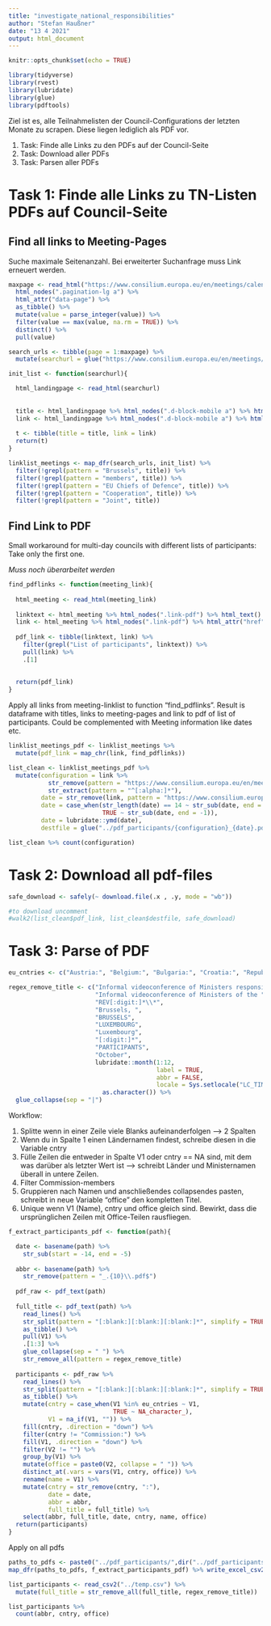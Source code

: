 ```yaml
---
title: "investigate_national_responsibilities"
author: "Stefan Haußner"
date: "13 4 2021"
output: html_document
---
```


```r
knitr::opts_chunk$set(echo = TRUE)
```

```r
library(tidyverse)
library(rvest)
library(lubridate)
library(glue)
library(pdftools)
```

Ziel ist es, alle Teilnahmelisten der Council-Configurations der letzten Monate zu scrapen. Diese liegen lediglich als PDF vor.

1. Task: Finde alle Links zu den PDFs auf der Council-Seite
2. Task: Download aller PDFs
3. Task: Parsen aller PDFs

# Task 1: Finde alle Links zu TN-Listen PDFs auf Council-Seite

## Find all links to Meeting-Pages

Suche maximale Seitenanzahl. Bei erweiterter Suchanfrage muss Link erneuert werden.

```r
maxpage <- read_html("https://www.consilium.europa.eu/en/meetings/calendar/?Category=meeting&Page=1&dateFrom=2019%2F07%2F01&dateTo=2022%2F06%2F08&filters=2024&filters=2027&filters=2021&filters=2020&filters=2026&filters=2022&filters=2025&filters=2028&filters=2029&filters=2023&filters=2019&filters=") %>% 
  html_nodes(".pagination-lg a") %>% 
  html_attr("data-page") %>% 
  as_tibble() %>% 
  mutate(value = parse_integer(value)) %>% 
  filter(value == max(value, na.rm = TRUE)) %>% 
  distinct() %>% 
  pull(value)
```


```r
search_urls <- tibble(page = 1:maxpage) %>% 
  mutate(searchurl = glue("https://www.consilium.europa.eu/en/meetings/calendar/?Category=meeting&Page={page}&dateFrom=2019%2F07%2F01&dateTo=2022%2F06%2F08&filters=2024&filters=2027&filters=2021&filters=2020&filters=2026&filters=2022&filters=2025&filters=2028&filters=2029&filters=2023&filters=2019&filters=")) %>% pull(searchurl)

init_list <- function(searchurl){

  html_landingpage <- read_html(searchurl)
  
  
  title <- html_landingpage %>% html_nodes(".d-block-mobile a") %>% html_text()
  link <- html_landingpage %>% html_nodes(".d-block-mobile a") %>% html_attr("href") %>% paste0("https://www.consilium.europa.eu",.)
  
  t <- tibble(title = title, link = link)
  return(t)
}

linklist_meetings <- map_dfr(search_urls, init_list) %>% 
  filter(!grepl(pattern = "Brussels", title)) %>% 
  filter(!grepl(pattern = "members", title)) %>% 
  filter(!grepl(pattern = "EU Chiefs of Defence", title)) %>% 
  filter(!grepl(pattern = "Cooperation", title)) %>% 
  filter(!grepl(pattern = "Joint", title))
```

## Find Link to PDF

Small workaround for multi-day councils with different lists of participants: Take only the first one.

*Muss noch überarbeitet werden*

```r
find_pdflinks <- function(meeting_link){
  
  html_meeting <- read_html(meeting_link)
  
  linktext <- html_meeting %>% html_nodes(".link-pdf") %>% html_text()
  link <- html_meeting %>% html_nodes(".link-pdf") %>% html_attr("href") %>% paste0("https://www.consilium.europa.eu",.)
  
  pdf_link <- tibble(linktext, link) %>% 
    filter(grepl("List of participants", linktext)) %>% 
    pull(link) %>% 
    .[1]
      
  
  return(pdf_link)
}
```


Apply all links from meeting-linklist to function "find_pdflinks". Result is dataframe with titles, links to meeting-pages and link to pdf of list of participants. Could be complemented with Meeting information like dates etc.

```r
linklist_meetings_pdf <- linklist_meetings %>% 
  mutate(pdf_link = map_chr(link, find_pdflinks))
```

```r
list_clean <- linklist_meetings_pdf %>% 
  mutate(configuration = link %>% 
           str_remove(pattern = "https://www.consilium.europa.eu/en/meetings/") %>% 
           str_extract(pattern = "^[:alpha:]*"),
         date = str_remove(link, pattern = "https://www.consilium.europa.eu/en/meetings/[:alpha:]*\\/"),
         date = case_when(str_length(date) == 14 ~ str_sub(date, end = -4),
                          TRUE ~ str_sub(date, end = -1)),
         date = lubridate::ymd(date),
         destfile = glue("../pdf_participants/{configuration}_{date}.pdf"))

list_clean %>% count(configuration)
```

# Task 2: Download all pdf-files

```r
safe_download <- safely(~ download.file(.x , .y, mode = "wb"))

#to download uncomment
#walk2(list_clean$pdf_link, list_clean$destfile, safe_download)
```

# Task 3: Parse of PDF

```r
eu_cntries <- c("Austria:", "Belgium:", "Bulgaria:", "Croatia:", "Republic of Cyprus:", "Czech Republic:", "Denmark:", "Estonia:", "Finland:", "France:", "Germany:", "Greece:", "Hungary:", "Ireland:", "Italy:", "Latvia:", "Lithuania:", "Luxembourg:", "Malta:", "Netherlands:", "Poland:", "Portugal:", "Romania:", "Slovakia:", "Slovenia:", "Spain:", "Sweden:", "Commission:")

regex_remove_title <- c("Informal videoconference of Ministers responsible for ",
                        "Informal videoconference of Ministers of the ", 
                        "REV[:digit:]*\\*",
                        "Brussels, ",
                        "BRUSSELS",
                        "LUXEMBOURG",
                        "Luxembourg",
                        "[:digit:]*",
                        "PARTICIPANTS",
                        "October",
                        lubridate::month(1:12, 
                                         label = TRUE, 
                                         abbr = FALSE, 
                                         locale = Sys.setlocale("LC_TIME", "English")) %>% 
                          as.character()) %>% 
  glue_collapse(sep = "|")
```

Workflow:

1. Splitte wenn in einer Zeile viele Blanks aufeinanderfolgen --> 2 Spalten
2. Wenn du in Spalte 1 einen Ländernamen findest, schreibe diesen in die Variable cntry
3. Fülle Zeilen die entweder in Spalte V1 oder cntry == NA sind, mit dem was darüber als letzter Wert ist --> schreibt Länder und Ministernamen überall in untere Zeilen.
4. Filter Commission-members
5. Gruppieren nach Namen und anschließendes collapsendes pasten, schreibt in neue Variable "office" den kompletten Titel.
6. Unique wenn V1 (Name), cntry und office gleich sind. Bewirkt, dass die ursprünglichen Zeilen mit Office-Teilen rausfliegen.

```r
f_extract_participants_pdf <- function(path){

  date <- basename(path) %>%
    str_sub(start = -14, end = -5)
  
  abbr <- basename(path) %>%
    str_remove(pattern = "_.{10}\\.pdf$")
  
  pdf_raw <- pdf_text(path)
    
  full_title <- pdf_text(path) %>% 
    read_lines() %>%
    str_split(pattern = "[:blank:][:blank:][:blank:]*", simplify = TRUE) %>% 
    as_tibble() %>%
    pull(V1) %>% 
    .[1:3] %>%
    glue_collapse(sep = " ") %>% 
    str_remove_all(pattern = regex_remove_title)
    
  participants <- pdf_raw %>% 
    read_lines() %>%
    str_split(pattern = "[:blank:][:blank:][:blank:]*", simplify = TRUE) %>% 
    as_tibble() %>% 
    mutate(cntry = case_when(V1 %in% eu_cntries ~ V1,
                             TRUE ~ NA_character_),
           V1 = na_if(V1, "")) %>%
    fill(cntry, .direction = "down") %>%
    filter(cntry != "Commission:") %>% 
    fill(V1, .direction = "down") %>% 
    filter(V2 != "") %>% 
    group_by(V1) %>% 
    mutate(office = paste0(V2, collapse = " ")) %>% 
    distinct_at(.vars = vars(V1, cntry, office)) %>% 
    rename(name = V1) %>% 
    mutate(cntry = str_remove(cntry, ":"),
           date = date,
           abbr = abbr,
           full_title = full_title) %>% 
    select(abbr, full_title, date, cntry, name, office)
  return(participants)
}

```

Apply on all pdfs

```r
paths_to_pdfs <- paste0("../pdf_participants/",dir("../pdf_participants/"))
map_dfr(paths_to_pdfs, f_extract_participants_pdf) %>% write_excel_csv2("../temp.csv")

list_participants <- read_csv2("../temp.csv") %>% 
  mutate(full_title = str_remove_all(full_title, regex_remove_title))
```

```r
list_participants %>% 
  count(abbr, cntry, office)
```


